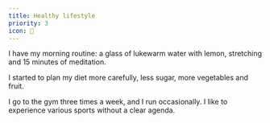 ```yaml
---
title: Healthy lifestyle
priority: 3
icon: 🌿
---
```


I have my morning routine: a glass of lukewarm water with lemon, stretching and 15 minutes of meditation.

I started to plan my diet more carefully, less sugar, more vegetables and fruit.

I go to the gym three times a week, and I run occasionally. I like to experience various sports without a clear agenda.
